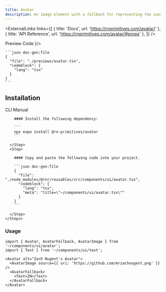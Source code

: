 ```yaml
---
title: Avatar
description: An image element with a fallback for representing the user.
---
```



<ExternalLinks
  links={[
    { title: 'Docs', url: 'https://rnprimitives.com/avatar/' },
    { title: 'API Reference', url: 'https://rnprimitives.com/avatar/#props' },
  ]}
/>

<div className="h-5"/>

<SectionTabs defaultValue="preview">
  <SectionTabsList>
    <SectionTabsTrigger value="preview">Preview</SectionTabsTrigger>
    <SectionTabsTrigger value="code">Code</SectionTabsTrigger>
  </SectionTabsList>
  <SectionTabsContent value="preview">
    <PreviewCard copyContent={avatarPreview} webPreview={<AvatarPreview />}/>
  </SectionTabsContent>
  <SectionTabsContent value="code">

    ```json doc-gen:file
    {
      "file": "./previews/avatar.tsx",
      "codeblock": {
        "lang": "tsx"
      }
    }
    ```
  </SectionTabsContent>
</SectionTabs>


## Installation

<SectionTabs defaultValue="cli">
  <SectionTabsList>
    <SectionTabsTrigger id="cli" value="cli">CLI</SectionTabsTrigger>
    <SectionTabsTrigger id="manual" value="manual">Manual</SectionTabsTrigger>
  </SectionTabsList>
  <SectionTabsContent value="cli">
     <CommandTabs args={["add", "avatar"]}/>
  </SectionTabsContent>
  <SectionTabsContent value="manual">
    <Steps> 
      <Step>
 
        #### Install the following dependency:

        ```
        npx expo install @rn-primitives/avatar
        ```

      </Step>
      <Step>
 
        #### Copy and paste the following code into your project.

        ```json doc-gen:file
        {
          "file": "./node_modules/@rnr/reusables/src/components/ui/avatar.tsx",
          "codeblock": {
            "lang": "tsx",
            "meta": "title=\"~/components/ui/avatar.tsx\""
          }
        }
        ```
 
      </Step>
    </Steps>

  </SectionTabsContent>
</SectionTabs>

### Usage

```tsx
import { Avatar, AvatarFallback, AvatarImage } from '~/components/ui/avatar';
import { Text } from '~/components/ui/text';

```

```tsx
<Avatar alt="Zach Nugent's Avatar">
  <AvatarImage source={{ uri: 'https://github.com/mrzachnugent.png' }} />
  <AvatarFallback>
    <Text>ZN</Text>
  </AvatarFallback>
</Avatar>
```